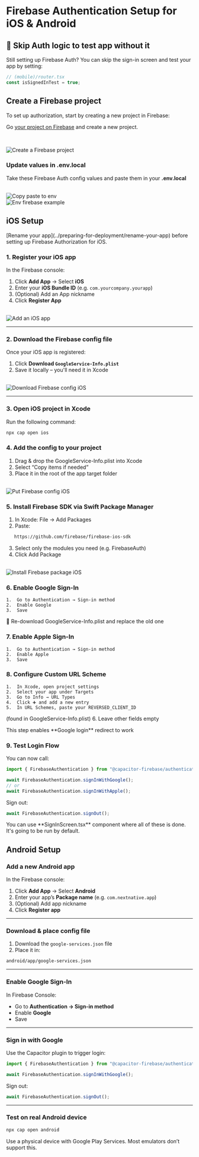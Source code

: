# Firebase Authentication Setup for iOS & Android

## 🔧 Skip Auth logic to test app without it

Still setting up Firebase Auth? You can skip the sign-in screen and test your app by setting:

```js
// (mobile)/router.tsx
const isSignedInTest = true;
```

## Create a Firebase project

To set up authorization, start by creating a new project in Firebase:

Go [your project on Firebase](https://console.firebase.google.com/?_gl=1*odk9x3*_ga*MjAyMzA2NDI1Ni4xNzM5MDI1MTQw*_ga_CW55HF8NVT*MTczOTAyNTE0MC4xLjAuMTczOTAyNTI1OS42MC4wLjA.&pli=1) and create a new project.

<br />

<Image
  src="/create-fb-project.png"
  alt="Create a Firebase project"
  width={500}
  height={500}
/>

### Update values in .env.local

Take these Firebase Auth config values and paste them in your **.env.local**

<br />
<Image
  src="/authorization/web/copy-paste-to-env.png"
  alt="Copy paste to env"
  width={600}
  height={600}
/>

<br />
<Image
  src="/authorization/web/env-firebase-example.png"
  alt="Env firebase example"
  width={600}
  height={600}
/>

## iOS Setup

<Callout type="warning">
  [Rename your app](../preparing-for-deployment/rename-your-app) before setting
  up Firebase Authorization for iOS.
</Callout>

### 1. Register your iOS app

In the Firebase console:

1. Click **Add App** → Select **iOS**
2. Enter your **iOS Bundle ID** (e.g. `com.yourcompany.yourapp`)
3. (Optional) Add an App nickname
4. Click **Register App**

<br />

<Image src="/add-ios-app.png" alt="Add an iOS app" width={500} height={500} />

---

### 2. Download the Firebase config file

Once your iOS app is registered:

1. Click **Download `GoogleService-Info.plist`**
2. Save it locally – you'll need it in Xcode

<br />
<Image
  src="/download-fb-config-ios.png"
  alt="Download Firebase config iOS"
  width={500}
  height={500}
/>

---

### 3. Open iOS project in Xcode

Run the following command:

```bash
npx cap open ios
```

### 4. Add the config to your project

1.  Drag & drop the GoogleService-Info.plist into Xcode
2.  Select “Copy items if needed”
3.  Place it in the root of the app target folder

<br />
<Image
  src="/put-fb-config-ios.png"
  alt="Put Firebase config iOS"
  width={500}
  height={500}
/>

### 5. Install Firebase SDK via Swift Package Manager

1.  In Xcode: File → Add Packages
2.  Paste:

```txt
   https://github.com/firebase/firebase-ios-sdk
```

3. Select only the modules you need (e.g. FirebaseAuth)
4. Click Add Package

<br />
<Image
  src="/install-fb-pg-ios.png"
  alt="Install Firebase package iOS"
  width={500}
  height={500}
/>

### 6. Enable Google Sign-In

    1.	Go to Authentication → Sign-in method
    2.	Enable Google
    3.	Save

🔁 Re-download GoogleService-Info.plist and replace the old one

### 7. Enable Apple Sign-In

    1.	Go to Authentication → Sign-in method
    2.	Enable Apple
    3.	Save

### 8. Configure Custom URL Scheme

    1.	In Xcode, open project settings
    2.	Select your app under Targets
    3.	Go to Info → URL Types
    4.	Click ➕ and add a new entry
    5.	In URL Schemes, paste your REVERSED_CLIENT_ID

(found in GoogleService-Info.plist) 6. Leave other fields empty

<Callout type="info">
  This step enables **Google login** redirect to work
</Callout>

### 9. Test Login Flow

You can now call:

```js
import { FirebaseAuthentication } from "@capacitor-firebase/authentication";

await FirebaseAuthentication.signInWithGoogle();
// or
await FirebaseAuthentication.signInWithApple();
```

Sign out:

```js
await FirebaseAuthentication.signOut();
```

<Callout type="info">
  You can use **SignInScreen.tsx** component where all of these is done. It's
  going to be run by default.
</Callout>

## Android Setup

### Add a new Android app

In the Firebase console:

1. Click **Add App** → Select **Android**
2. Enter your app’s **Package name** (e.g. `com.nextnative.app`)
3. (Optional) Add app nickname
4. Click **Register app**

---

### Download & place config file

1. Download the `google-services.json` file
2. Place it in:

```bash
android/app/google-services.json
```

---

### Enable Google Sign-In

In Firebase Console:

- Go to **Authentication → Sign-in method**
- Enable **Google**
- Save

---

### Sign in with Google

Use the Capacitor plugin to trigger login:

```ts
import { FirebaseAuthentication } from "@capacitor-firebase/authentication";

await FirebaseAuthentication.signInWithGoogle();
```

Sign out:

```ts
await FirebaseAuthentication.signOut();
```

---

### Test on real Android device

```bash
npx cap open android
```

>

<Callout type="warning">
  Use a physical device with Google Play Services. Most emulators don’t support
  this.
</Callout>
